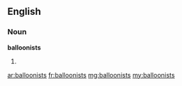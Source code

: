 ==English==

===Noun===
'''balloonists'''

# {{plural of|balloonist}}

[[ar:balloonists]]
[[fr:balloonists]]
[[mg:balloonists]]
[[my:balloonists]]